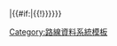 {{{{{numtpl|}}}|{{{num|}}}{{#if:{{{bg|}}}|{{!}}{{{bg|}}}}}}}<noinclude>[[Category:路線資料系統模板]]</noinclude>